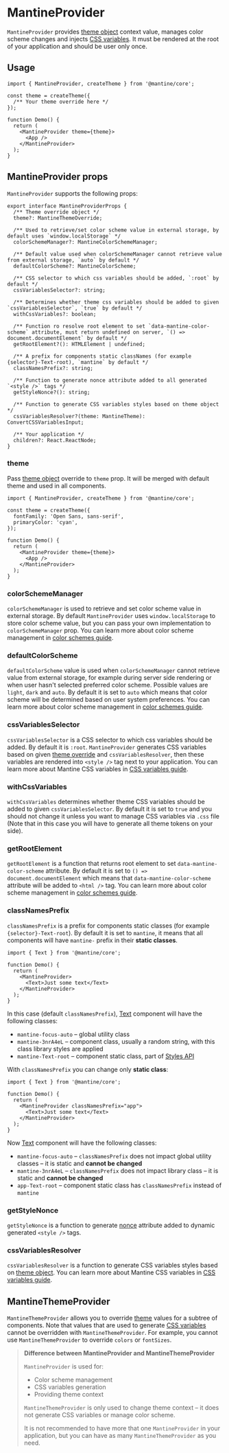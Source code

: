 

# MantineProvider

`MantineProvider` provides [theme object](/theming/theme-object) context value, manages color scheme
changes and injects [CSS variables](/styles/css-variables/). It must be rendered at the root of your
application and should be user only once.

## Usage

```tsx
import { MantineProvider, createTheme } from '@mantine/core';

const theme = createTheme({
  /** Your theme override here */
});

function Demo() {
  return (
    <MantineProvider theme={theme}>
      <App />
    </MantineProvider>
  );
}
```

## MantineProvider props

`MantineProvider` supports the following props:

```tsx
export interface MantineProviderProps {
  /** Theme override object */
  theme?: MantineThemeOverride;

  /** Used to retrieve/set color scheme value in external storage, by default uses `window.localStorage` */
  colorSchemeManager?: MantineColorSchemeManager;

  /** Default value used when colorSchemeManager cannot retrieve value from external storage, `auto` by default */
  defaultColorScheme?: MantineColorScheme;

  /** CSS selector to which css variables should be added, `:root` by default */
  cssVariablesSelector?: string;

  /** Determines whether theme css variables should be added to given `cssVariablesSelector`, `true` by default */
  withCssVariables?: boolean;

  /** Function ro resolve root element to set `data-mantine-color-scheme` attribute, must return undefined on server, `() => document.documentElement` by default */
  getRootElement?(): HTMLElement | undefined;

  /** A prefix for components static classNames (for example {selector}-Text-root), `mantine` by default */
  classNamesPrefix?: string;

  /** Function to generate nonce attribute added to all generated `<style />` tags */
  getStyleNonce?(): string;

  /** Function to generate CSS variables styles based on theme object */
  cssVariablesResolver?(theme: MantineTheme): ConvertCSSVariablesInput;

  /** Your application */
  children?: React.ReactNode;
}
```

### theme

Pass [theme object](/theming/theme-object) override to `theme` prop. It will be merged with default
theme and used in all components.

```tsx
import { MantineProvider, createTheme } from '@mantine/core';

const theme = createTheme({
  fontFamily: 'Open Sans, sans-serif',
  primaryColor: 'cyan',
});

function Demo() {
  return (
    <MantineProvider theme={theme}>
      <App />
    </MantineProvider>
  );
}
```

### colorSchemeManager

`colorSchemeManager` is used to retrieve and set color scheme value in external storage. By default
`MantineProvider` uses `window.localStorage` to store color scheme value, but you can pass your own
implementation to `colorSchemeManager` prop. You can learn more about color scheme management in
[color schemes guide](/theming/color-schemes).

### defaultColorScheme

`defaultColorScheme` value is used when `colorSchemeManager` cannot retrieve value from external
storage, for example during server side rendering or when user hasn't selected preferred color scheme.
Possible values are `light`, `dark` and `auto`. By default it is set to `auto`
which means that color scheme will be determined based on user system preferences.
You can learn more about color scheme management in [color schemes guide](/theming/color-schemes).

### cssVariablesSelector

`cssVariablesSelector` is a CSS selector to which css variables should be added. By default it is `:root`.
`MantineProvider` generates CSS variables based on given [theme override](/theming/theme-object/)
and `cssVariablesResolver`, then these variables are rendered into `<style />` tag next to your application.
You can learn more about Mantine CSS variables in [CSS variables guide](/styles/css-variables/).

### withCssVariables

`withCssVariables` determines whether theme CSS variables should be added to given `cssVariablesSelector`.
By default it is set to `true` and you should not change it unless you want to manage CSS variables
via `.css` file (Note that in this case you will have to generate all theme tokens on your side).

### getRootElement

`getRootElement` is a function that returns root element to set `data-mantine-color-scheme` attribute.
By default it is set to `() => document.documentElement` which means that `data-mantine-color-scheme`
attribute will be added to `<html />` tag. You can learn more about color scheme management in
[color schemes guide](/theming/color-schemes).

### classNamesPrefix

`classNamesPrefix` is a prefix for components static classes (for example `{selector}-Text-root`).
By default it is set to `mantine`, it means that all components will have `mantine-` prefix in their
**static classes**.

```tsx
import { Text } from '@mantine/core';

function Demo() {
  return (
    <MantineProvider>
      <Text>Just some text</Text>
    </MantineProvider>
  );
}
```

In this case (default `classNamesPrefix`), [Text](/core/text) component will have the following classes:

- `mantine-focus-auto` – global utility class
- `mantine-3nrA4eL` – component class, usually a random string, with this class library styles are applied
- `mantine-Text-root` – component static class, part of [Styles API](/styles/styles-api)

With `classNamesPrefix` you can change only **static class**:

```tsx
import { Text } from '@mantine/core';

function Demo() {
  return (
    <MantineProvider classNamesPrefix="app">
      <Text>Just some text</Text>
    </MantineProvider>
  );
}
```

Now [Text](/core/text) component will have the following classes:

- `mantine-focus-auto` – `classNamesPrefix` does not impact global utility classes – it is static and **cannot be changed**
- `mantine-3nrA4eL` – `classNamesPrefix` does not impact library class – it is static and **cannot be changed**
- `app-Text-root` – component static class has `classNamesPrefix` instead of `mantine`

### getStyleNonce

`getStyleNonce` is a function to generate [nonce](https://developer.mozilla.org/en-US/docs/Web/HTML/Global_attributes/nonce) attribute added to dynamic generated `<style />` tags.

### cssVariablesResolver

`cssVariablesResolver` is a function to generate CSS variables styles based on [theme object](/theming/theme-object).
You can learn more about Mantine CSS variables in [CSS variables guide](/styles/css-variables/).

## MantineThemeProvider

`MantineThemeProvider` allows you to override [theme](/theming/theme-object) values for a subtree of components.
Note that values that are used to generate [CSS variables](/styles/css-variables) cannot be overridden with `MantineThemeProvider`.
For example, you cannot use `MantineThemeProvider` to override `colors` or `fontSizes`.

<Demo data={ThemingDemos.themeProvider} />

> **Difference between MantineProvider and MantineThemeProvider**
>
> `MantineProvider` is used for:
>
> - Color scheme management
> - CSS variables generation
> - Providing theme context
>
> `MantineThemeProvider` is only used to change theme context – it does not generate CSS variables or manage color scheme.
>
> It is not recommended to have more that one `MantineProvider` in your application, but you can have as many `MantineThemeProvider` as you need.
